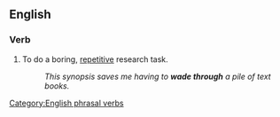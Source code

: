 ==English==

===Verb===
{{infl|en|verb|head=[[wade]] [[through]]}}

# To do a boring, [[repetitive]] research task.
#:''This synopsis saves me having to '''wade through''' a pile of text books.''

[[Category:English phrasal verbs]]